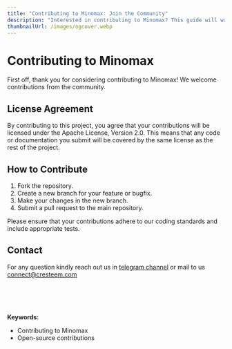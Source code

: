 ```yaml
---
title: "Contributing to Minomax: Join the Community"
description: "Interested in contributing to Minomax? This guide will walk you through the process, including licensing agreements, steps to contribute, and how to get in touch with the Minomax team. Join the community and help enhance this powerful web optimization tool."
thumbnailUrl: /images/ogcover.webp
---
```


# Contributing to Minomax

First off, thank you for considering contributing to Minomax! We welcome contributions from the community.

## License Agreement

By contributing to this project, you agree that your contributions will be licensed under the Apache License, Version 2.0. This means that any code or documentation you submit will be covered by the same license as the rest of the project.

## How to Contribute

1. Fork the repository.
2. Create a new branch for your feature or bugfix.
3. Make your changes in the new branch.
4. Submit a pull request to the main repository.

Please ensure that your contributions adhere to our coding standards and include appropriate tests.

## Contact

For any question kindly reach out us in [telegram channel](https://t.me/cresteem/8) or mail to us connect@cresteem.com

<br />
<br />
<br />
<br />
<strong>Keywords:</strong>
<ul className="keywords">
  <li>Contributing to Minomax</li>
  <li>Open-source contributions</li>
</ul>
